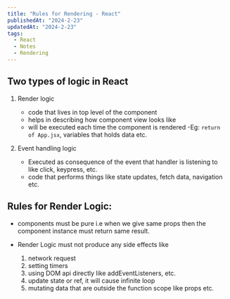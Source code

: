 ```yaml
---
title: "Rules for Rendering - React"
publishedAt: "2024-2-23"
updatedAt: "2024-2-23"
tags:
  - React
  - Notes
  - Rendering
---
```


## Two types of logic in React

1. Render logic

   - code that lives in top level of the component
   - helps in describing how component view looks like
   - will be executed each time the component is rendered
     -Eg: `return of App.jsx`, variables that holds data etc.

2. Event handling logic
   - Executed as consequence of the event that handler is listening to like click, keypress, etc.
   - code that performs things like state updates, fetch data, navigation etc.

## Rules for Render Logic:

- components must be pure i.e when we give same props then the component instance must return same result.

- Render Logic must not produce any side effects like
  1. network request
  2. setting timers
  3. using DOM api directly like addEventListeners, etc.
  4. update state or ref, it will cause infinite loop
  5. mutating data that are outside the function scope like props etc.
